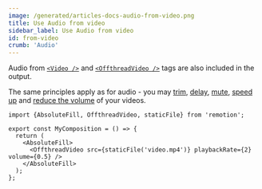 ```yaml
---
image: /generated/articles-docs-audio-from-video.png
title: Use Audio from video
sidebar_label: Use Audio from video
id: from-video
crumb: 'Audio'
---
```



Audio from [`<Video />`](/docs/video) and [`<OffthreadVideo />`](/docs/offthreadvideo) tags are also included in the output.

The same principles apply as for audio - you may [trim](/docs/audio/trimming), [delay](/docs/audio/delaying), [mute](/docs/audio/muting), [speed up](/docs/audio/speed) and [reduce the volume](/docs/audio/volume) of your videos.

```tsx twoslash {6} title="MyComp.tsx"
import {AbsoluteFill, OffthreadVideo, staticFile} from 'remotion';

export const MyComposition = () => {
  return (
    <AbsoluteFill>
      <OffthreadVideo src={staticFile('video.mp4')} playbackRate={2} volume={0.5} />
    </AbsoluteFill>
  );
};
```
